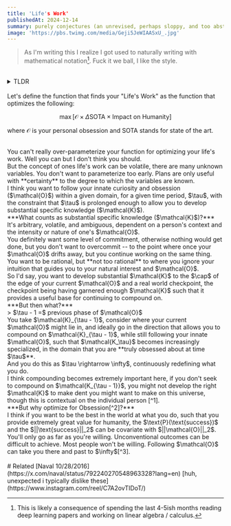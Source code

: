```yaml
---
title: 'Life's Work'
publishedAt: 2024-12-14
summary: purely conjectures (an unrevised, perhaps sloppy, and too abstract, draft. don't worry i'll fix it sometime.)
image: 'https://pbs.twimg.com/media/Geji5JeWIAASxU_.jpg'
---
```


> As I'm writing this I realize I got used to naturally writing with mathematical notation[^4]. Fuck it we ball, I like the style.
<br/>
<details><summary> TLDR </summary> Follow your obsession, in a compounding manner. </details>
<br/>
Let's define the function that finds your "Life's Work" as the function that optimizes the following:

```math
\max[\mathcal{O} \times \Delta\text{SOTA} \times \text{Impact on Humanity}]
```

where $\mathcal{O}$ is your personal obsession and $\text{SOTA}$ stands for state of the art.

<br/>
You can't really over-parameterize your function for optimizing your life's work. Well you can but I don't think you should. 
<br/>
But the concept of ones life's work can be volatile, there are many unknown variables. You don't want to parameterize too early. Plans are only useful with **certainty** to the degree to which the variables are known.
<br/>
I think you want to follow your innate curiosity and obsession ($\mathcal{O}$) within a given domain, for a given time period, $\tau$, with the constraint that $\tau$ is prolonged enough to allow you to develop substantial specific knowledge ($\mathcal{K}$).
<br/>
***What counts as substantial specific knowledge ($\mathcal{K}$)?***
<br/>
It's arbitrary, volatile, and ambiguous, dependent on a person's context and the intensity or nature of one's $\mathcal{O}$.
<br/>
You definitely want some level of commitment, otherwise nothing would get done, but you don't want to overcommit -- to the point where once your $\mathcal{O}$ drifts away, but you continue working on the same thing.
<br/>
You want to be rational, but **not too rational** to where you ignore your intuition that guides you to your natural interest and $\mathcal{O}$.
<br/>
So I'd say, you want to develop substantial $\mathcal{K}$ to the $\cap$ of the  edge of your current $\mathcal{O}$ and a real world checkpoint, the checkpoint being having garnered enough $\mathcal{K}$ such that it provides a useful base for continuing to compound on.
<br/>
***But then what?***
<br/>
> $\tau - 1 =$ previous phase of $\mathcal{O}$
<br/>
You take $\mathcal{K}_{\tau - 1}$, consider where your current $\mathcal{O}$ might lie in, and ideally go in the direction that allows you to compound on $\mathcal{K}_{\tau - 1}$, while still following your innate $\mathcal{O}$, such that $\mathcal{K_\tau}$ becomes increasingly specialized, in the domain that you are **truly obsessed about at time $\tau$**.
<br/>
And you do this as $\tau \rightarrow \infty$, continuously redefining what you do. 
<br/>
I think compounding becomes extremely important here, if you don't seek to compound on $\mathcal{K_{\tau - 1}}$, you might not develop the right $\mathcal{K}$ to make dent you might want to make on this universe, though this is contextual on the individual person [^1].
<br/>
***But why optimize for Obsession[^2]?*** 
<br/>
I think if you want to be the best in the world at what you do, such that you provide extremely great value for humanity, the $\text{P}(\text{success})$ and the $||\text{success}||_2$ can be covariate with $||\mathcal{O}||_2$.
<br/>
You'll only go as far as you're willing. Unconventional outcomes can be difficult to achieve. Most people won't be willing. Following $\mathcal{O}$ can take you there and past to $\infty$[^3].
<br/> 

[^1]: I'd say this depends if the person purely wants to work on what gives them fulfillment vs working with an outcome in mind. Both can be at odds with one another at times. An ambitious goal can bring about a rigid plan which then can minimize $\mathcal{O}$ if they diverge from one another.
[^2]: "Optimize" is rather paradoxical, you can really only "optimize" it by letting go and listening to your natural curiosity / interest.
[^3]: Reminds be of the the beautiful concept of infinite games, by [James P. Carse](https://www.youtube.com/watch?v=NRBDg9HTZjo). In practice, we often want or need outcomes through finite games, but playing infinite games are an ideal to strive toward.
[^4]: This is likely a consequence of spending the last 4-5ish months reading deep learning papers and working on linear algebra / calculus.
<br/>
# Related
[Naval 10/28/2016](https://x.com/naval/status/792240270548963328?lang=en)
[huh, unexpected i typically dislike these](https://www.instagram.com/reel/C7A2ovTIDoT/)
<br/>